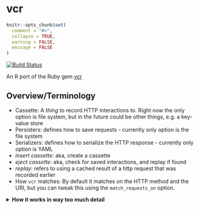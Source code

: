 vcr
===

```r
knitr::opts_chunk$set(
  comment = "#>",
  collapse = TRUE,
  warning = FALSE,
  message = FALSE
)
```

[![Build Status](https://api.travis-ci.org/ropenscilabs/vcr.png?branch=master)](https://travis-ci.org/ropenscilabs/vcr)

An R port of the Ruby gem [vcr](https://github.com/vcr/vcr)

## Overview/Terminology

* Cassette: A _thing_ to record HTTP interactions to. Right now the only option is file system, but in the future could be other things, e.g. a key-value store
* Persisters: defines how to save requests - currently only option is the file system
* Serializers: defines how to serialize the HTTP response - currently only option is YAML
* _insert cassette_: aka, create a cassette
* _eject cassette_: aka, check for saved interactions, and replay if found
* _replay_: refers to using a cached result of a http request that was recorded earlier
* How `vcr` matches: By default it matches on the HTTP method and the URI, but you can tweak this using the `match_requests_on` option.

<details> <summary><strong>How it works in way too much detail</strong></summary> <p>

The very very short version is: `vcr` helps you stub HTTP requests so you 
don't have to repeat yourself.

**The Steps**

1. Make a request inside of a call to either `vcr::use_cassette` or xxx
2. `webmockr` constructs a HTTP request, without executing that request
3. `webmockr` looks for a match of that request to cached requests 
wherever you chose to cache requests
4. One of two things then happens:
4a. If the request is not matched, we execute that request
4b. If the request is matched, we serve back the cached response
in the same exact format as you'd get back by using the HTTP client
without `vcr`

****

## Installation

```r
devtools::install_github("ropenscilabs/vcr")
```

```r
library("vcr")
library("crul")
```

## Best practices

* `vcr` for a package test suite 
  * put cassettes in a separate folder, and make sure to `.Rbuildignore` it - depending on its size you may want to add it to `.gitignore` as well. 
  * make sure to add `vcr` to `Suggests` in your package
  * If you want to clean up all cassettes at the end of the R session, run
  `xxx`
* `vcr` as a dependency in a package (i.e., Depends, Imports)
  * probably best to allow the user of your package to determine where cassettes are cached, so exposing `vcr` configuration tools to users
* `vcr` in your R analysis/project
  * still to come ...

## Configuration

Without the user doing anything, we set a number of defaults for easy usage:

* `dir` = "~/vcr/vcr_cassettes"
* `record` = "once"
* `match_requests_on` = `c("method", "uri")`
* `allow_unused_http_interactions` = `TRUE`
* `serialize_with` = "yaml"
* `persist_with` = "FileSystem"
* `ignore_hosts` = `NULL`
* `ignore_localhost` = `FALSE`
* `ignore_request` = `NULL`
* `uri_parser` = `httr::parse_url`
* `preserve_exact_body_bytes` = `FALSE`
* `preserve_exact_body_bytes_for` = `FALSE`
* `turned_off` = `FALSE`
* `ignore_cassettes` = `FALSE`
* `cassettes` = `list()` # empty set
* `linked_context` = `NULL`
* `vcr_logging` = "vcr.log"

You can get the defaults programatically with 

```r
vcr_config_defaults()
```

However, you can change all the above defaults via calling 
`vcr_configure()`

```r
vcr_configure(
  dir = "fixtures/vcr_cassettes",
  record = "all"
)
```

Calling `vcr_configuration()` gives you some of the more important defaults in a nice tidy print out

```r
vcr_configuration()
```

```r
# set back to original
vcr_configure()
```

## Basic usage

```r
unlink(file.path(cassette_path(), "helloworld.yml"))
```

```r
cli <- crul::HttpClient$new(url = "https://httpbin.org/get")
system.time(
  use_cassette("helloworld", {
    cli$get()
  })
)
```

The request gets recorded, and all subsequent requests of the same form used the cached HTTP response, and so are much faster

```r
system.time(
  use_cassette("helloworld", {
    GET("https://httpbin.org/get")
  })
)
```

`use_cassette()` is an easier approach. An alternative is to use 
`insert_cassett()` + `eject_cassette()`. 

`use_cassette()` does both inject and eject operations for you, but 
you can instead do them manually by using the above functions. You do have
to eject the cassette after using inject.

## Matchers

`vcr` looks for similarity in your HTTP requests to cached requests. You 
can set what is examined about the request with one or more of the 
following options:

* `body`
* `headers`
* `host`
* `method`
* `path`
* `query`
* `uri`

By default, we use `method` (HTTP method, e.g., `GET`) and `uri` (test for exact match against URI). 

You can set your own options like:

```r
unlink(file.path(cassette_path(), "one.yml"))
```

```r
use_cassette(name = "one", {
    POST("https://httpbin.org/post", add_headers(a = 5))
  }, 
  match_requests_on = c('method', 'headers', 'query')
)
```

## vcr in other languages

The canonical `vcr` (in Ruby) lists ports in other languages at <https://github.com/vcr/vcr>

## Meta

* Please [report any issues or bugs](https://github.com/ropenscilabs/vcr/issues)
* License: MIT
* Get citation information for `vcr` in R doing `citation(package = 'vcr')`
* Please note that this project is released with a [Contributor Code of Conduct](CONDUCT.md). By participating in this project you agree to abide by its terms.

[![ropensci_footer](https://ropensci.org/public_images/github_footer.png)](https://ropensci.org)
